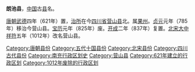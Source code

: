 '''朗池县'''，[[中国|中国]]古[[县|县]]名。

[[唐朝|唐朝]][[武德|武德]]四年（621年）置，[[治所|治所]]在今[[四川省|四川省]][[营山县|营山县]]北。属[[果州|果州]]。[[貞元_(唐朝)|贞元]]元年（785年）移治今营山县。[[寶曆_(唐朝)|宝历]]元年（825年）废。[[開成|开成]]二年（837年）复置。[[北宋|北宋]][[大中祥符|大中祥符]]五年（1012年）改名营山县。

{{四川行政区划小作品}}
[[Category:唐朝县份|Category:唐朝县份]]
[[Category:五代十国县份|Category:五代十国县份]]
[[Category:北宋县份|Category:北宋县份]]
[[Category:四川古代县份|Category:四川古代县份]]
[[Category:南充行政区划史|Category:南充行政区划史]]
[[Category:营山县|Category:营山县]]
[[Category:621年建立的行政区划|Category:621年建立的行政区划]]
[[Category:1012年废除的行政区划|Category:1012年废除的行政区划]]